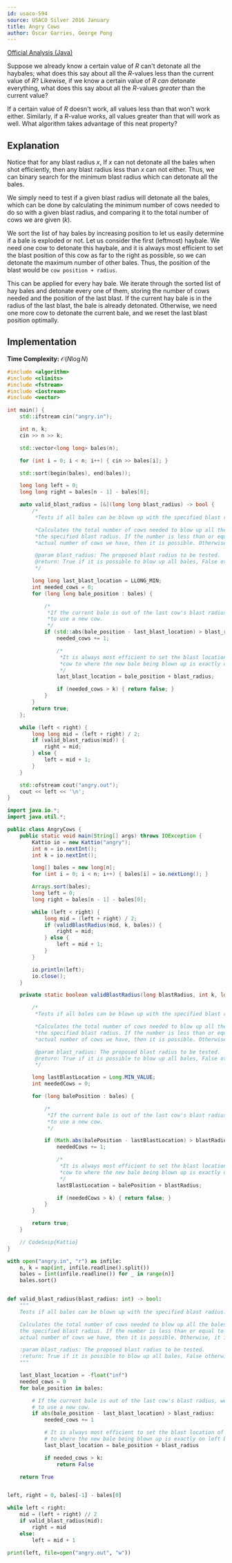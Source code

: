 ```yaml
---
id: usaco-594
source: USACO Silver 2016 January
title: Angry Cows
author: Óscar Garries, George Pong
---
```


[Official Analysis (Java)](http://www.usaco.org/current/data/sol_angry_silver_jan16.html)

<Spoiler title="Hint 1">

Suppose we already know a certain value of $R$ can't detonate all the haybales; what does this say about all the $R$-values less than the current value of $R$?
Likewise, if we know a certain value of $R$ *can* detonate everything, what does this say about all the $R$-values *greater* than the current value?

</Spoiler>

<Spoiler title="Hint 2">

If a certain value of $R$ doesn't work, all values less than that won't work either.
Similarly, if a $R$-value *works*, all values greater than that will work as well.
What algorithm takes advantage of this neat property?

</Spoiler>

<Spoiler title="Solution">

## Explanation

Notice that for any blast radius $x$, If $x$ can not detonate all the bales when shot efficiently, then any blast radius less than $x$ can not either. Thus, we can binary search for the minimum blast radius which can detonate all the bales.

We simply need to test if a given blast radius will detonate all the bales, which can be done by calculating the minimum number of cows needed to do so with a given blast radius, and comparing it to the total number of cows we are given ($k$).

We sort the list of hay bales by increasing position to let us easily determine if a bale is exploded or not. Let us consider the first (leftmost) haybale. We need one cow to detonate this haybale, and it is always most efficient to set the blast position of this cow as far to the right as possible, so we can detonate the maximum number of other bales. Thus, the position of the blast would be `cow position + radius`.

This can be applied for every hay bale. We iterate through the sorted list of hay bales and detonate every one of them, storing the number of cows needed and the position of the last blast. If the current hay bale is in the radius of the last blast, the bale is already detonated. Otherwise, we need one more cow to detonate the current bale, and we reset the last blast position optimally.

## Implementation

**Time Complexity:** $\mathcal{O}(N \log N)$

<LanguageSection>
<CPPSection>

```cpp
#include <algorithm>
#include <climits>
#include <fstream>
#include <iostream>
#include <vector>

int main() {
	std::ifstream cin("angry.in");

	int n, k;
	cin >> n >> k;

	std::vector<long long> bales(n);

	for (int i = 0; i < n; i++) { cin >> bales[i]; }

	std::sort(begin(bales), end(bales));

	long long left = 0;
	long long right = bales[n - 1] - bales[0];

	auto valid_blast_radius = [&](long long blast_radius) -> bool {
		/*
		 *Tests if all bales can be blown up with the specified blast radius.

		 *Calculates the total number of cows needed to blow up all the bales with
		 *the specified blast radius. If the number is less than or equal to the
		 *actual number of cows we have, then it is possible. Otherwise, it is not.

		 @param blast_radius: The proposed blast radius to be tested.
		 @return: True if it is possible to blow up all bales, False otherwise
		 */

		long long last_blast_location = LLONG_MIN;
		int needed_cows = 0;
		for (long long bale_position : bales) {

			/*
			 *If the current bale is out of the last cow's blast radius, we need
			 *to use a new cow.
			 */
			if (std::abs(bale_position - last_blast_location) > blast_radius) {
				needed_cows += 1;

				/*
				 *It is always most efficient to set the blast location of the current
				 *cow to where the new bale being blown up is exactly on left boundary
				 */
				last_blast_location = bale_position + blast_radius;

				if (needed_cows > k) { return false; }
			}
		}
		return true;
	};

	while (left < right) {
		long long mid = (left + right) / 2;
		if (valid_blast_radius(mid)) {
			right = mid;
		} else {
			left = mid + 1;
		}
	}

	std::ofstream cout("angry.out");
	cout << left << '\n';
}
```

</CPPSection>
<JavaSection>

```java
import java.io.*;
import java.util.*;

public class AngryCows {
	public static void main(String[] args) throws IOException {
		Kattio io = new Kattio("angry");
		int n = io.nextInt();
		int k = io.nextInt();

		long[] bales = new long[n];
		for (int i = 0; i < n; i++) { bales[i] = io.nextLong(); }

		Arrays.sort(bales);
		long left = 0;
		long right = bales[n - 1] - bales[0];

		while (left < right) {
			long mid = (left + right) / 2;
			if (validBlastRadius(mid, k, bales)) {
				right = mid;
			} else {
				left = mid + 1;
			}
		}

		io.println(left);
		io.close();
	}

	private static boolean validBlastRadius(long blastRadius, int k, long bales[]) {

		/*
		 *Tests if all bales can be blown up with the specified blast radius.

		 *Calculates the total number of cows needed to blow up all the bales with
		 *the specified blast radius. If the number is less than or equal to the
		 *actual number of cows we have, then it is possible. Otherwise, it is not.

		 @param blast_radius: The proposed blast radius to be tested.
		 @return: True if it is possible to blow up all bales, False otherwise
		 */

		long lastBlastLocation = Long.MIN_VALUE;
		int neededCows = 0;

		for (long balePosition : bales) {

			/*
			 *If the current bale is out of the last cow's blast radius, we need
			 *to use a new cow.
			 */

			if (Math.abs(balePosition - lastBlastLocation) > blastRadius) {
				neededCows += 1;

				/*
				 *It is always most efficient to set the blast location of the current
				 *cow to where the new bale being blown up is exactly on left boundary
				 */
				lastBlastLocation = balePosition + blastRadius;

				if (neededCows > k) { return false; }
			}
		}

		return true;
	}

	// CodeSnip{Kattio}
}
```

</JavaSection>
<PySection>

```py
with open("angry.in", "r") as infile:
	n, k = map(int, infile.readline().split())
	bales = [int(infile.readline()) for _ in range(n)]
	bales.sort()


def valid_blast_radius(blast_radius: int) -> bool:
	"""
	Tests if all bales can be blown up with the specified blast radius.

	Calculates the total number of cows needed to blow up all the bales with
	the specified blast radius. If the number is less than or equal to the
	actual number of cows we have, then it is possible. Otherwise, it is not.

	:param blast_radius: The proposed blast radius to be tested.
	:return: True if it is possible to blow up all bales, False otherwise
	"""

	last_blast_location = -float("inf")
	needed_cows = 0
	for bale_position in bales:

		# If the current bale is out of the last cow's blast radius, we need
		# to use a new cow.
		if abs(bale_position - last_blast_location) > blast_radius:
			needed_cows += 1

			# It is always most efficient to set the blast location of the current cow
			# to where the new bale being blown up is exactly on left boundary.
			last_blast_location = bale_position + blast_radius

			if needed_cows > k:
				return False

	return True


left, right = 0, bales[-1] - bales[0]

while left < right:
	mid = (left + right) // 2
	if valid_blast_radius(mid):
		right = mid
	else:
		left = mid + 1

print(left, file=open("angry.out", "w"))
```

</PySection>
</LanguageSection>

</Spoiler>
